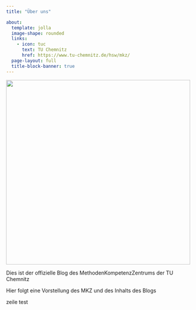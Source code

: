 ```yaml
---
title: "Über uns"

about:
  template: jolla
  image-shape: rounded
  links:
    - icon: tuc
      text: TU Chemnitz
      href: https://www.tu-chemnitz.de/hsw/mkz/
  page-layout: full
  title-block-banner: true
---
```


![](images/logo_mkz.jpg){width="500"}

Dies ist der offizielle Blog des MethodenKompetenzZentrums der TU Chemnitz

Hier folgt eine Vorstellung des MKZ und des Inhalts des Blogs

zeile test
